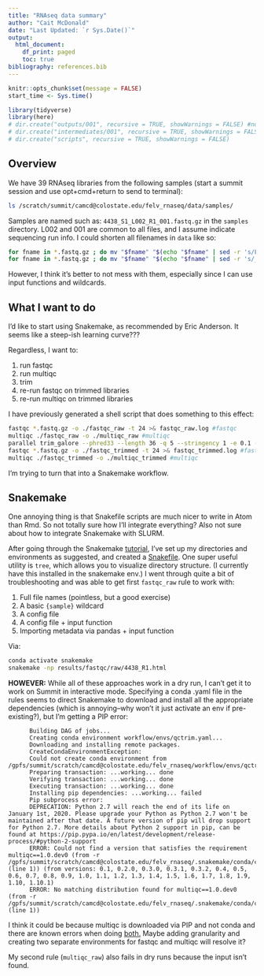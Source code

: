 ```yaml
---
title: "RNAseq data summary"
author: "Cait McDonald"
date: "Last Updated: `r Sys.Date()`"
output:
  html_document:
    df_print: paged
    toc: true
bibliography: references.bib
---
```


```r
knitr::opts_chunk$set(message = FALSE)
start_time <- Sys.time()
```


```r
library(tidyverse)
library(here)
# dir.create("outputs/001", recursive = TRUE, showWarnings = FALSE) #no longer using this structure since I'm trying to use snakemake
# dir.create("intermediates/001", recursive = TRUE, showWarnings = FALSE)
# dir.create("scripts", recursive = TRUE, showWarnings = FALSE)
```

## Overview
We have 39 RNAseq libraries from the following samples (start a summit session and use opt+cmd+return to send to terminal):
```bash
ls /scratch/summit/camcd@colostate.edu/felv_rnaseq/data/samples/
```

Samples are named such as: `4438_S1_L002_R1_001.fastq.gz` in the `samples` directory. L002 and 001 are common to all files, and I assume indicate sequencing run info. I could shorten all filenames in `data` like so:

```bash
for fname in *.fastq.gz ; do mv "$fname" "$(echo "$fname" | sed -r 's/L002_//')" ; done
for fname in *.fastq.gz ; do mv "$fname" "$(echo "$fname" | sed -r 's/_001//')" ; done
```

However, I think it's better to not mess with them, especially since I can use input functions and wildcards.

## What I want to do
I'd like to start using Snakemake, as recommended by Eric Anderson. It seems like a steep-ish learning curve???

Regardless, I want to:

1. run fastqc
1. run multiqc
1. trim
1. re-run fastqc on trimmed libraries
1. re-run multiqc on trimmed libraries

I have previously generated a shell script that does something to this effect:

```bash
fastqc *.fastq.gz -o ./fastqc_raw -t 24 >& fastqc_raw.log #fastqc
multiqc ./fastqc_raw -o ./multiqc_raw #multiqc
parallel trim_galore --phred33 --length 36 -q 5 --stringency 1 -e 0.1 -o ./trim_galore_out/ {=s/_R1/_R2/=} ::: *_R1.fastq.gz
fastqc *.fastq.gz -o ./fastqc_trimmed -t 24 >& fastqc_trimmed.log #fastqc
multiqc ./fastqc_trimmed -o ./multiqc_trimmed #multiqc
```

I'm trying to turn that into a Snakemake workflow.

## Snakemake
One annoying thing is that Snakefile scripts are much nicer to write in Atom than Rmd. So not totally sure how I'll integrate everything? Also not sure about how to integrate Snakemake with SLURM.

After going through the Snakemake [tutorial](https://snakemake.readthedocs.io/en/stable/tutorial/tutorial.html), I've set up my directories and environments as suggested, and created a [Snakefile](Snakefile). One super useful utility is `tree`, which allows you to visualize directory structure. (I currently have this installed in the snakemake env.)
I went through quite a bit of troubleshooting and was able to get first `fastqc_raw` rule to work with:

1. Full file names (pointless, but a good exercise)
1. A basic `{sample}` wildcard
1. A config file
1. A config file + input function
1. Importing metadata via pandas + input function

Via:
```bash
conda activate snakemake
snakemake -np results/fastqc/raw/4438_R1.html
```

__HOWEVER:__ While all of these approaches work in a dry run, I can't get it to work on Summit in interactive mode. Specifying a conda .yaml file in the rules seems to direct Snakemake to download and install all the appropriate dependencies (which is annoying--why won't it just activate an env if pre-existing?), but I'm getting a PIP error:

          Building DAG of jobs...
          Creating conda environment workflow/envs/qctrim.yaml...
          Downloading and installing remote packages.
          CreateCondaEnvironmentException:
          Could not create conda environment from             /gpfs/summit/scratch/camcd@colostate.edu/felv_rnaseq/workflow/envs/qctrim.yaml:
          Preparing transaction: ...working... done
          Verifying transaction: ...working... done
          Executing transaction: ...working... done
          Installing pip dependencies: ...working... failed
          Pip subprocess error:
          DEPRECATION: Python 2.7 will reach the end of its life on January 1st, 2020. Please upgrade your Python as Python 2.7 won't be maintained after that date. A future version of pip will drop support for Python 2.7. More details about Python 2 support in pip, can be found at https://pip.pypa.io/en/latest/development/release-process/#python-2-support
          ERROR: Could not find a version that satisfies the requirement multiqc==1.0.dev0 (from -r /gpfs/summit/scratch/camcd@colostate.edu/felv_rnaseq/.snakemake/conda/condaenv.1cma2cye.requirements.txt (line 1)) (from versions: 0.1, 0.2.0, 0.3.0, 0.3.1, 0.3.2, 0.4, 0.5, 0.6, 0.7, 0.8, 0.9, 1.0, 1.1, 1.2, 1.3, 1.4, 1.5, 1.6, 1.7, 1.8, 1.9, 1.10, 1.10.1)
          ERROR: No matching distribution found for multiqc==1.0.dev0 (from -r /gpfs/summit/scratch/camcd@colostate.edu/felv_rnaseq/.snakemake/conda/condaenv.1cma2cye.requirements.txt (line 1))

I think it could be because multiqc is downloaded via PIP and not conda and there are known errors when doing [both.](https://www.anaconda.com/blog/using-pip-in-a-conda-environment) Maybe adding granularity and creating two separate environments for fastqc and multiqc will resolve it?

My second rule (`multiqc_raw`) also fails in dry runs because the input isn't found.
